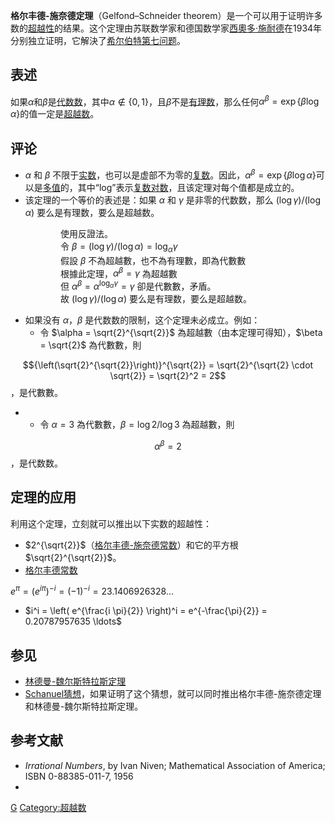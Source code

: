'''格尔丰德-施奈德定理'''（Gelfond–Schneider theorem）是一个可以用于证明许多数的[[超越数|超越性]]的结果。这个定理由苏联数学家{{Link-en|亚历山大·格尔丰德|Alexander Gelfond}}和德国数学家[[西奧多·施耐德|西奧多·施耐德]]在1934年分别独立证明，它解決了[[希尔伯特第七问题|希尔伯特第七问题]]。

== 表述 ==

如果<math>\alpha</math>和<math>\beta</math>是[[代数数|代数数]]，其中<math>\alpha \notin \{0, 1\}</math>，且<math>\beta</math>不是[[有理数|有理数]]，那么任何<math>\alpha^{\beta} = \exp \{\beta \log \alpha\}</math>的值一定是[[超越数|超越数]]。

== 评论 ==

* <math>\alpha</math> 和 <math>\beta</math> 不限于[[实数|实数]]，也可以是虚部不为零的[[复数_(数学)|复数]]。因此，<math>\alpha^{\beta} = \exp \{\beta \log \alpha\}</math>可以是[[多值函数|多值]]的，其中“log”表示[[复数对数|复数对数]]，且该定理对每个值都是成立的。
* 该定理的一个等价的表述是：如果 <math>\alpha</math> 和 <math>\gamma</math> 是非零的代数数，那么 <math>(\log \gamma)/(\log \alpha)</math> 要么是有理数，要么是超越数。
:: 使用反證法。
:: 令 <math>\beta = (\log \gamma)/(\log \alpha) = \log_{\alpha}\gamma</math>
:: 假設 <math>\beta</math> 不為超越數，也不為有理數，即為代數數
:: 根據此定理，<math>\alpha^{\beta} = \gamma</math> 為超越數
:: 但 <math>\alpha^{\beta} = \alpha^{\log_{\alpha}\gamma} = \gamma </math> 卻是代數數，矛盾。
:: 故 <math>(\log \gamma)/(\log \alpha)</math> 要么是有理数，要么是超越数。
* 如果没有 <math>\alpha</math>，<math>\beta</math> 是代数数的限制，这个定理未必成立。例如：
** 令 <math>\alpha = \sqrt{2}^{\sqrt{2}}</math> 為超越數（由本定理可得知），<math>\beta = \sqrt{2}</math> 為代數數，則
:::<math>{\left(\sqrt{2}^{\sqrt{2}}\right)}^{\sqrt{2}} = \sqrt{2}^{\sqrt{2} \cdot \sqrt{2}} = \sqrt{2}^2 = 2</math>，是代數數。
** 令 <math>\alpha=3</math> 為代數數，<math>\beta=\log 2/\log 3</math> 為超越數，則
:::<math>\alpha^{\beta}=2</math>，是代数数。

== 定理的应用 ==

利用这个定理，立刻就可以推出以下实数的超越性：

* <math>2^{\sqrt{2}}</math>（[[2的根号2次方|格尔丰德-施奈德常数]]）和它的平方根 <math>\sqrt{2}^{\sqrt{2}}</math>。
* [[格尔丰德常数|格尔丰德常数]]
<math>e^{\pi} = \left( e^{i \pi} \right)^{-i} = (-1)^{-i} = 23.1406926328 \ldots</math>
* <math> i^i = \left( e^{\frac{i \pi}{2}} \right)^i = e^{-\frac{\pi}{2}} = 0.20787957635 \ldots</math>

== 参见 ==

* [[林德曼-魏尔斯特拉斯定理|林德曼-魏尔斯特拉斯定理]]
* [[Schanuel猜想|Schanuel猜想]]，如果证明了这个猜想，就可以同时推出格尔丰德-施奈德定理和林德曼-魏尔斯特拉斯定理。

== 参考文献 ==
* ''Irrational Numbers'', by Ivan Niven; Mathematical Association of America; ISBN 0-88385-011-7, 1956
* {{MathWorld|title=Gelfond-Schneider Theorem|urlname=GelfondsTheorem}}

[[Category:数学定理|G]]
[[Category:超越数|Category:超越数]]